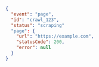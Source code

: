```json
{
  "event": "page",
  "id": "crawl_123",
  "status": "scraping"
  "page": {
    "url": "https://example.com",
    "statusCode": 200,
    "error": null
  }
}
```
